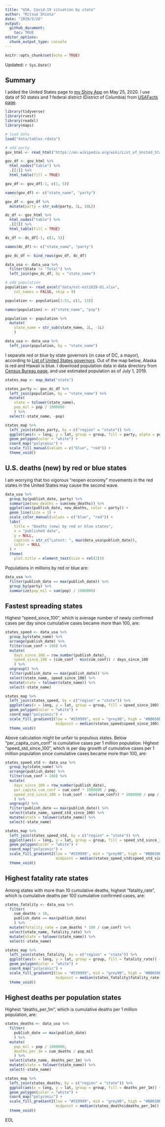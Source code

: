 ```yaml
---
title: "USA, Covid-19 situation by state"
author: "Mitsuo Shiota"
date: "2020/5/26"
output: 
  github_document:
    toc: TRUE
editor_options: 
  chunk_output_type: console
---
```


```r
knitr::opts_chunk$set(echo = TRUE)
```

Updated: `r Sys.Date()`

## Summary

I added the United States page to [my Shiny App](https://mitsuoxv.shinyapps.io/covid/) on May 25, 2020. I use data of 50 states and 1 federal district (District of Columbia) from [USAFacts page](https://usafacts.org/visualizations/coronavirus-covid-19-spread-map/).

```r
library(tidyverse)
library(rvest)
library(readxl)
library(maps)
```


```r
# load data
load("data/tables.rdata")

# add party
gov_html <- read_html("https://en.wikipedia.org/wiki/List_of_United_States_governors")

gov_df <- gov_html %>% 
  html_nodes("table") %>% 
  .[[1]] %>% 
  html_table(fill = TRUE)

gov_df <- gov_df[-1, c(1, 5)]

names(gov_df) <- c("state_name", "party")

gov_df <- gov_df %>% 
  mutate(party = str_sub(party, 1L, 10L))

dc_df <- gov_html %>% 
  html_nodes("table") %>% 
  .[[3]] %>% 
  html_table(fill = TRUE)

dc_df <- dc_df[-1, c(1, 5)]

names(dc_df) <- c("state_name", "party")

gov_dc_df <- bind_rows(gov_df, dc_df)

data_usa <- data_usa %>% 
  filter(State != "Total") %>% 
  left_join(gov_dc_df, by = "state_name")

# add population
population <- read_excel("data/nst-est2019-01.xlsx", 
    col_names = FALSE, skip = 9)

population <- population[1:51, c(1, 13)]

names(population) <- c("state_name", "pop")

population <- population %>% 
  mutate(
    state_name = str_sub(state_name, 2L, -1L)
    )

data_usa <- data_usa %>% 
  left_join(population, by = "state_name")
```

I separate red or blue by state governors (in case of DC, a mayor), according to [List of United States governors](https://en.wikipedia.org/wiki/List_of_United_States_governors). Out of the map below, Alaska is red and Hawaii is blue. I download population data in data directory from [Census Bureau page](https://www.census.gov/data/tables/time-series/demo/popest/2010s-state-total.html), and use estimated population as of July 1, 2019.

```r
states_map <- map_data("state")

states_party <- gov_dc_df %>% 
  left_join(population, by = "state_name") %>% 
  mutate(
    state = tolower(state_name),
    pop_mil = pop / 1000000
    ) %>% 
  select(-state_name, -pop)

states_map %>% 
  left_join(states_party, by = c("region" = "state")) %>% 
  ggplot(aes(x = long, y = lat, group = group, fill = party, alpha = pop_mil)) +
  geom_polygon(color = "white") +
  coord_map("polyconic") +
  scale_fill_manual(values = c("blue", "red")) +
  theme_void()
```

## U.S. deaths (new) by red or blue states

I am worrying that too vigorous "reopen economy" movements in the red states in the United States may cause the second wave.

```r
data_usa %>% 
  group_by(publish_date, party) %>% 
  summarize(new_deaths = sum(new_deaths)) %>% 
  ggplot(aes(publish_date, new_deaths, color = party)) +
  geom_line(size = 1) +
  scale_color_manual(values = c("blue", "red")) +
  labs(
    title = "Deaths (new) by red or blue states",
    x = "published date",
    y = NULL,
    caption = str_c("Latest: ", max(data_usa$publish_date)),
    color = NULL
  ) +
  theme(
    plot.title = element_text(size = rel(2)))
```

Populations in millions by red or blue are:

```r
data_usa %>% 
  filter(publish_date == max(publish_date)) %>% 
  group_by(party) %>% 
  summarize(pop_mil = sum(pop) / 1000000)
```


## Fastest spreading states

Highest "speed_since_100",  which is average number of newly confirmed cases per day since cumulative cases became more than 100, are:

```r
states_speed <- data_usa %>% 
  group_by(state_name) %>% 
  arrange(publish_date) %>% 
  filter(cum_conf > 100) %>% 
  mutate(
    days_since_100 = row_number(publish_date),
    speed_since_100 = (cum_conf - min(cum_conf)) / days_since_100
    ) %>% 
  ungroup() %>% 
  filter(publish_date == max(publish_date)) %>% 
  select(state_name, speed_since_100) %>% 
  mutate(state = tolower(state_name)) %>% 
  select(-state_name)

states_map %>% 
  left_join(states_speed, by = c("region" = "state")) %>% 
  ggplot(aes(x = long, y = lat, group = group, fill = speed_since_100)) +
  geom_polygon(color = "white") +
  coord_map("polyconic") +
  scale_fill_gradient2(low = "#559999", mid = "grey90", high = "#BB650B",
                       midpoint = median(states_speed$speed_since_100)) +
  theme_void()
```

Above calculation might be unfair to populous states. Below "per_capita_cum_conf" is cumulative cases per 1 million population. Highest "speed_std_since_100", which is per day growth of cumulative cases per 1 million population since cumulative cases became more than 100, are:

```r
states_speed_std <- data_usa %>% 
  group_by(state_name) %>% 
  arrange(publish_date) %>% 
  filter(cum_conf > 100) %>% 
  mutate(
    days_since_100 = row_number(publish_date),
    per_capita_cum_conf = cum_conf * 1000000 / pop,
    speed_std_since_100 = (cum_conf - min(cum_conf)) * 1000000 / pop / days_since_100
    ) %>% 
  ungroup() %>% 
  filter(publish_date == max(publish_date)) %>% 
  select(state_name, speed_std_since_100) %>% 
  mutate(state = tolower(state_name)) %>% 
  select(-state_name)

states_map %>% 
  left_join(states_speed_std, by = c("region" = "state")) %>% 
  ggplot(aes(x = long, y = lat, group = group, fill = speed_std_since_100)) +
  geom_polygon(color = "white") +
  coord_map("polyconic") +
  scale_fill_gradient2(low = "#559999", mid = "grey90", high = "#BB650B",
                       midpoint = median(states_speed_std$speed_std_since_100)) +
  theme_void()
```


## Highest fatality rate states

Among states with more than 10 cumulative deaths, highest "fatality_rate", which is cumulative deaths per 100 cumulative confirmed cases, are:

```r
states_fatality <- data_usa %>% 
  filter(
    cum_deaths > 10,
    publish_date == max(publish_date)
    ) %>% 
  mutate(fatality_rate = cum_deaths * 100 / cum_conf) %>% 
  select(state_name, fatality_rate) %>% 
  mutate(state = tolower(state_name)) %>% 
  select(-state_name)

states_map %>% 
  left_join(states_fatality, by = c("region" = "state")) %>% 
  ggplot(aes(x = long, y = lat, group = group, fill = fatality_rate)) +
  geom_polygon(color = "white") +
  coord_map("polyconic") +
  scale_fill_gradient2(low = "#559999", mid = "grey90", high = "#BB650B",
                       midpoint = median(states_fatality$fatality_rate)) +
  theme_void()
```

## Highest deaths per population states

Highest "deaths_per_1m", which is cumulative deaths per 1 million population, are:

```r
states_deaths <- data_usa %>% 
  filter(
    publish_date == max(publish_date)
    ) %>% 
  mutate(
    pop_mil = pop / 1000000,
    deaths_per_1m = cum_deaths / pop_mil
    ) %>% 
  select(state_name, deaths_per_1m) %>% 
  mutate(state = tolower(state_name)) %>% 
  select(-state_name)

states_map %>% 
  left_join(states_deaths, by = c("region" = "state")) %>% 
  ggplot(aes(x = long, y = lat, group = group, fill = deaths_per_1m)) +
  geom_polygon(color = "white") +
  coord_map("polyconic") +
  scale_fill_gradient2(low = "#559999", mid = "grey90", high = "#BB650B",
                       midpoint = median(states_deaths$deaths_per_1m)) +
  theme_void()
```


EOL

